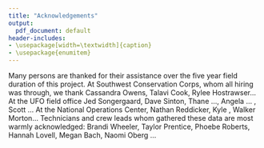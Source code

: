 ```yaml
---
title: "Acknowledgements"
output:
  pdf_document: default
header-includes:
- \usepackage[width=\textwidth]{caption}
- \usepackage{enumitem}
---
```


Many persons are thanked for their assistance over the five year field duration of this project. At Southwest Conservation Corps, whom all hiring was through, we thank Cassandra Owens, Talavi Cook, Rylee Hostrawser... At the UFO field office Jed Songergaard, Dave Sinton, Thane ..., Angela ... , Scott ... At the National Operations Center, Nathan Reddicker, Kyle , Walker Morton... Technicians and crew leads whom gathered these data are most warmly acknowledged: Brandi Wheeler, Taylor Prentice, Phoebe Roberts, Hannah Lovell, Megan Bach, Naomi Oberg  ... 